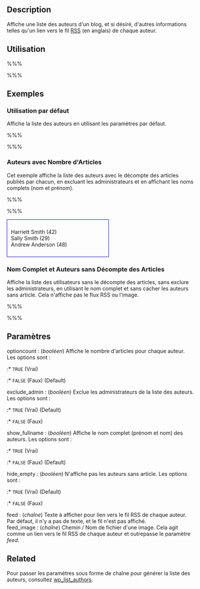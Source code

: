 {{French Header}}
== Description ==

Affiche une liste des auteurs d'un blog, et si désiré, d'autres informations telles qu'un lien vers le fil [[Glossay#RSS|RSS]] (en anglais) de chaque auteur.

== Utilisation ==

%%% <?php list_authors(optioncount, exclude_admin, 
                   show_fullname, hide_empty, 
                   'feed', 'feed_image'); ?> %%%

== Exemples ==

=== Utilisation par défaut ===

Affiche la liste des auteurs en utilisant les paramètres par défaut.

%%% <?php list_authors(); ?> %%%

=== Auteurs avec Nombre d'Articles ===

Cet exemple affiche la liste des auteurs avec le décompte des articles publiés par chacun, en excluant les administrateurs et en affichant les noms complets (nom et prénom).

%%% <?php list_authors(TRUE, TRUE, TRUE); ?> %%%

<div style="border:1px solid blue; width:50%; padding:10px">Harriett Smith (42)<br />
Sally Smith (29)<br />
Andrew Anderson (48)</div>

=== Nom Complet et Auteurs sans Décompte des Articles ===

Affiche la liste des utilisateurs sans le décompte des articles, sans exclure les administrateurs, en utilisant le nom complet et sans cacher les auteurs sans article. Cela n'affiche pas le flux RSS ou l'image.

%%% <?php list_authors(FALSE, FALSE, TRUE, FALSE); ?> %%%

== Paramètres ==

; optioncount : (''booléen'') Affiche le nombre d'articles pour chaque auteur. Les options sont :
:* <tt>TRUE</tt> (Vrai)
:* <tt>FALSE</tt> (Faux) (Default) 
; exclude_admin : (''booléen'') Exclue les administrateurs de la liste des auteurs. Les options sont :
:* <tt>TRUE</tt> (Vrai) (Default)
:* <tt>FALSE</tt> (Faux)
; show_fullname : (''booléen'') Affiche le nom complet (prénom et nom) des auteurs. Les options sont :
:* <tt>TRUE</tt> (Vrai)
:* <tt>FALSE</tt> (Faux) (Default) 
; hide_empty : (''booléen'') N'affiche pas les auteurs sans article. Les options sont :
:* <tt>TRUE</tt> (Vrai) (Default)
:* <tt>FALSE</tt> (Faux)
; feed : (''chaîne'') Texte à afficher pour lien vers le fil RSS de chaque auteur. Par défaut, il n'y a pas de texte, et le fil n'est pas affiché.
; feed_image : (''chaîne'') Chemin / Nom de fichier d'une image. Cela agit comme un lien vers le fil RSS de chaque auteur et outrepasse le paramètre ''feed''.

== Related ==

Pour passer les paramètres sous forme de chaîne pour générer la liste des auteurs, consultez [[fr:Marqueurs_de_Modele/wp_list_authors|wp_list_authors]].

{{Auteur Marqueurs}}